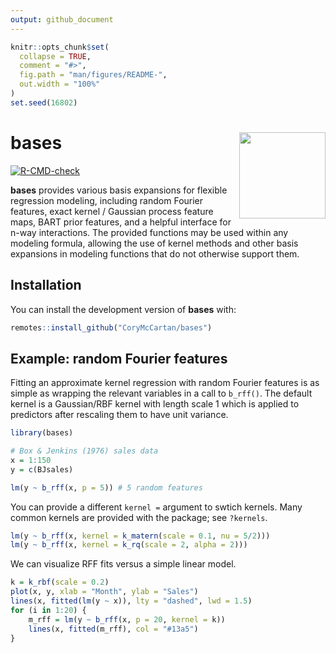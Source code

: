 ```yaml
---
output: github_document
---
```


<!-- README.md is generated from README.Rmd. Please edit that file -->

```r
knitr::opts_chunk$set(
  collapse = TRUE,
  comment = "#>",
  fig.path = "man/figures/README-",
  out.width = "100%"
)
set.seed(16802)
```

# **bases** <a href="https://corymccartan.com/bases/"><img src="man/figures/logo.png" align="right" height="138" /></a>

<!-- badges: start -->
[![R-CMD-check](https://github.com/CoryMcCartan/bases/actions/workflows/R-CMD-check.yaml/badge.svg)](https://github.com/CoryMcCartan/bases/actions/workflows/R-CMD-check.yaml)
<!-- badges: end -->

**bases** provides various basis expansions for flexible regression modeling,
including random Fourier features, exact kernel / Gaussian process feature maps,
BART prior features, and a helpful interface for n-way interactions. The
provided functions may be used within any modeling formula, allowing the use of
kernel methods and other basis expansions in modeling functions that do not
otherwise support them. 

## Installation

You can install the development version of **bases** with:

``` r
remotes::install_github("CoryMcCartan/bases")
```

## Example: random Fourier features

Fitting an approximate kernel regression with random Fourier features is as simple as wrapping the relevant variables in a call to `b_rff()`.
The default kernel is a Gaussian/RBF kernel with length scale 1 which is applied to predictors after rescaling them to have unit variance.

```r
library(bases)

# Box & Jenkins (1976) sales data
x = 1:150
y = c(BJsales) 

lm(y ~ b_rff(x, p = 5)) # 5 random features
```

You can provide a different `kernel = ` argument to swtich kernels.
Many common kernels are provided with the package; see `?kernels`.

```r
lm(y ~ b_rff(x, kernel = k_matern(scale = 0.1, nu = 5/2)))
lm(y ~ b_rff(x, kernel = k_rq(scale = 2, alpha = 2)))
```

We can visualize RFF fits versus a simple linear model.
```r
k = k_rbf(scale = 0.2)
plot(x, y, xlab = "Month", ylab = "Sales")
lines(x, fitted(lm(y ~ x)), lty = "dashed", lwd = 1.5)
for (i in 1:20) {
    m_rff = lm(y ~ b_rff(x, p = 20, kernel = k))
    lines(x, fitted(m_rff), col = "#13a5")
}
```
